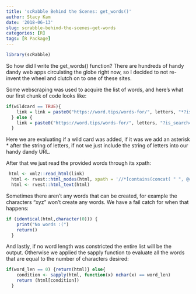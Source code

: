 ```yaml
---
title: 'scRabble Behind the Scenes: get_words()'
author: Stacy Kam
date: '2018-06-13'
slug: scrabble-behind-the-scenes-get-words
categories: [R]
tags: [R Package]
---
```


```r
library(scRabble)
```

So how did I write the get_words() function? There are hundreds of handy dandy web apps circulating the globe right now, so I decided to not re-invent the wheel and clutch on to one of these sites. 

Some webscraping was used to acquire the list of words, and here's what our first chunk of code looks like: 
```r
if(wildcard == TRUE){
    link = link = paste0("https://word.tips/words-for/", letters, "*?is_search=true")
  } else {
    link = paste0("https://word.tips/words-for/", letters, "?is_search=true")
  }
```

Here we are evaluating if a wild card was added, if it was we add an asterisk * after the string of letters, if not we just include the string of letters into our handy dandy URL. 

After that we just read the provided words through its xpath: 

```r
 html <- xml2::read_html(link)
  html <- rvest::html_nodes(html, xpath = '//*[contains(concat( " ", @class, " " ), concat( " ", "changeable-word", " " ))]')
  html <- rvest::html_text(html)
```

Sometimes there aren't any words that can be created, for example the characters "xyz" won't create any words. We have a fail catch for when that happens: 

```r
if (identical(html,character(0))) {
    print("No words :(")
    return()
  }
```

And lastly, if no word length was constricted the entire list will be the output. Otherwise we applied the sapply function to evaluate all the words that are equal to the number of characters desired: 

```r
if(word_len == 0) {return(html)} else{
    condition <- sapply(html, function(x) nchar(x) == word_len)
    return (html[condition])
  }
```